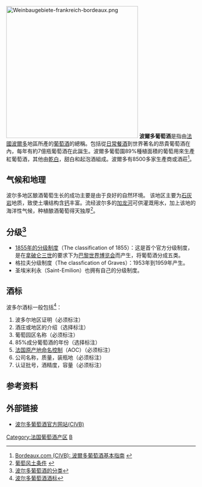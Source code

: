 [[Image:Weinbaugebiete-frankreich-bordeaux.png|350px]]
'''波爾多葡萄酒'''是指由[[法國|法國]][[波爾多|波爾多]]地區所產的[[葡萄酒|葡萄酒]]的總稱。包括從[[日常餐酒|日常餐酒]]到世界著名的昂貴葡萄酒在內，每年有約7億瓶葡萄酒在此誕生。波爾多葡萄園89%種植面積的葡萄用來生產紅葡萄酒，其他由[[乾白|乾白]]，甜白和起泡酒組成。波爾多有8500多家生產商或酒莊<ref>[http://www.bordeaux.com/Data/media/DPCIVBBordeaux2010UK_1EssentialGuide.pdf Bordeaux.com (CIVB): 波爾多葡萄酒基本指南] {{webarchive|url=https://web.archive.org/web/20110724111000/http://www.bordeaux.com/Data/media/DPCIVBBordeaux2010UK_1EssentialGuide.pdf |date=2011-07-24 }}</ref>。

==气候和地理==
波尔多地区酿酒葡萄生长的成功主要是由于良好的自然环境。 该地区主要为[[石灰岩|石灰岩]]地质，致使土壤结构含[[钙|钙]]丰富。流经波尔多的[[加龙河|加龙河]]可供灌溉用水，加上该地的海洋性气候，种植酿酒葡萄得天独厚<ref>[http://www.bordeaux.com/Vigne-au-Vin/Connaitre-les-terroirs.aspx?culture=zh-CN&country=OTHERS 葡萄风土条件] {{webarchive|url=https://web.archive.org/web/20110915211724/http://www.bordeaux.com/Vigne-au-Vin/Connaitre-les-terroirs.aspx?culture=zh-CN |date=2011-09-15 }}</ref>。

==分级<ref>[http://www.bordeaux.com/Tout-Vins/Les-Classifications.aspx?culture=zh-CN&country=OTHERS 波尔多葡萄酒的分类]{{dead link|date=2018年3月 |bot=InternetArchiveBot |fix-attempted=yes }} </ref>==
* [[1855年波爾多葡萄酒分級制度|1855年的分级制度]]（The classification of 1855）：这是首个官方分级制度，是在[[拿破仑三世|拿破仑三世]]的要求下为[[巴黎|巴黎]][[1855年世界博覽會|世界博览会]]而产生，将葡萄酒分成五类。
* 格拉夫分级制度（The classfication of Graves）：1953年到1959年产生。
* 圣埃米利永（Saint-Emilion）也拥有自己的分级制度。

==酒标==
波多尔酒标一般包括<ref>[http://www.bordeaux.com/Tout-Vins/Etiquette-Mode-Emploi.aspx?culture=zh-CN&country=OTHERS 波尔多葡萄酒酒标]{{dead link|date=2018年3月 |bot=InternetArchiveBot |fix-attempted=yes }}</ref>：
# 波多尔地区证明（必须标注）
# 酒庄或地区的介绍（选择标注）
# 葡萄园区名称（必须标注）
# 85%成分葡萄酒的年份（选择标注）
# [[法国原产地命名控制|法国原产地命名控制]]（AOC）（必须标注）
# 公司名称，质量，装瓶地（必须标注）
# 认证批号，酒精度，容量（必须标注）

==参考资料==
{{reflist}}

==外部链接==
*[http://www.bordeaux.com  波尔多葡萄酒官方网站(CIVB)] {{Wayback|url=http://www.bordeaux.com/ |date=20110705161247 }}{{nl}}{{fr}}{{de}}{{en}}{{zh-hans}}{{ja}}

[[Category:法国葡萄酒产区|Category:法国葡萄酒产区]]
[[Category:法國葡萄酒|B]]
